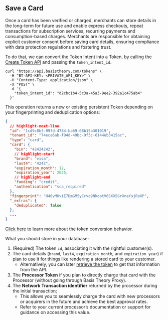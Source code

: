 
## Save a Card

Once a card has been verified or charged, merchants can store details in the long-term for future use and enable express checkouts, repeat transactions for subscription services, recurring payments and consumption-based charges. Merchants are responsible for obtaining explicit customer consent before saving card details, ensuring compliance with data protection regulations and fostering trust.

To do that, we can convert the Token Intent into a Token, by calling the [Create Token API](/docs/api/tokens#create-token) and passing the `token_intent_id`.

```shell showLineNumbers title="Create Token"
curl "https://api.basistheory.com/tokens" \
  -H "BT-API-KEY: <PRIVATE_API_KEY>" \
  -H "Content-Type: application/json" \
  -X "POST" \
  -d '{
    "token_intent_id": "d2cbc1b4-5c3a-45a3-9ee2-392a1c475ab4"
  }'
```

This operation returns a new or existing persistent Token depending on your fingerprinting and deduplication options:

```json showLineNumbers title="Token sample"
{
  // highlight-next-line
  "id": "1cd9c8bf-99fd-4784-ba69-68b15b301019",
  "tenant_id": "74eca6ab-f94d-49bc-9f3c-6144eb3415ac",
  "type": "card",
  "card": {
    "bin": "42424242",
    // highlight-start
    "brand": "visa",
    "last4": "4242",
    "expiration_month": 12,
    "expiration_year": 2025,
    // highlight-end
    "funding": "credit",
    "authentication": "sca_required"
  },
  "fingerprint": "H46vMHviE7DmGM5yCrvo9NkootV6SXX5GrXnaYsjRoXP",
  "_extras": {
    "deduplicated": false
  },
  ...
}
```

<Alert>[Click here](/docs/api/tokens/token-intents#convert-token-intent-to-token) to learn more about the token conversion behavior.</Alert>

What you should store in your database:

1. (Required) The token `id`, associating it with the rightful customer(s).
2. The card details (`brand`, `last4`, `expiration_month`, and `expiration_year`) if plan to use it for things like rendering a stored card to your customer.
   - Alternatively, you can later [retrieve the token](http://localhost:3000/docs/api/tokens/#get-a-token) to get that information from the API.
3. The **Processor Token** if you plan to directly charge that card with the Processor (without going through Basis Theory Proxy).
4. The **Network Transaction identifier** returned by the processor during the initial transaction;
   - This allows you to seamlessly charge the card with new processors or acquirers in the future and achieve the best approval rates.
   - Refer to your current processor’s documentation or support for guidance on accessing this value.

